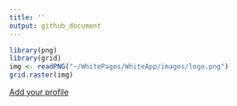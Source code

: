 ```yaml
---
title: ''
output: github_document
---
```


```r
library(png)
library(grid)
img <- readPNG("~/WhitePages/WhiteApp/images/logo.png")
grid.raster(img)
```


[Add your profile](https://redcap.wehi.edu.au/surveys/?s=NLR3XLHWY8)